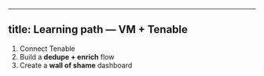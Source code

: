 
---
title: Learning path — VM + Tenable
---

1. Connect Tenable
2. Build a **dedupe + enrich** flow
3. Create a **wall of shame** dashboard
